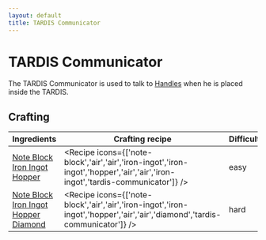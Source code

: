 ```yaml
---
layout: default
title: TARDIS Communicator
---
```



TARDIS Communicator
===================

The TARDIS Communicator is used to talk to [Handles](/items/handles) when he is placed inside the TARDIS.

## Crafting

| Ingredients | Crafting recipe | Difficulty |
| ----------- | --------------- | ------------- |
| [Note Block](https://minecraft.wiki/w/Note_Block)<br/>[Iron Ingot](https://minecraft.wiki/w/Iron_Ingot)<br/>[Hopper](https://minecraft.wiki/w/Hopper) | <Recipe icons={['note-block','air','air','iron-ingot','iron-ingot','hopper','air','air','iron-ingot','tardis-communicator']} /> | easy |
| [Note Block](https://minecraft.wiki/w/Note_Block)<br/>[Iron Ingot](https://minecraft.wiki/w/Iron_Ingot)<br/>[Hopper](https://minecraft.wiki/w/Hopper)<br/>[Diamond](https://minecraft.wiki/w/Diamond) | <Recipe icons={['note-block','air','air','iron-ingot','iron-ingot','hopper','air','air','diamond','tardis-communicator']} /> | hard |

